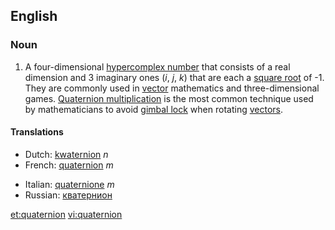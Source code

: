 ==English==
===Noun===
{{en-noun}}

# {{cattag|mathematics}} A four-dimensional [[hypercomplex number]] that consists of a real dimension and 3 imaginary ones (''i'', ''j'', ''k'') that are each a [[square root]] of -1.  They are commonly used in [[vector]] mathematics and three-dimensional games.  [[Quaternion multiplication]] is the most common technique used by mathematicians to avoid [[gimbal lock]] when rotating [[vector]]s.

====Translations====
{{top}}
*Dutch: [[kwaternion]] ''n''
*French: [[quaternion]] ''m''
{{mid}}
*Italian: [[quaternione]] ''m''
* Russian: [[кватернион]] {{m}}
{{bottom}}

[[et:quaternion]]
[[vi:quaternion]]